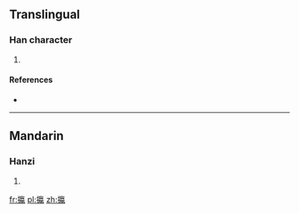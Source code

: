 ==Translingual==

===Han character===
{{Han char|rn=64|rad=手|as=16|sn=19|four=5001<sub>7</sub>|canj=手卜弓女 (QYNV)}}

# {{defn|Han|sort=手16}}

====References====
* {{Han ref|kx=0462.340|dkj=12963|dj=0811.350|hdz=31983.130|uh=650D|ud=25869|bh=F244|bd=62020}}

----

==Mandarin==

===Hanzi===
{{cmn-hanzi|pin=[[xiān]] ([[xian1]]), [[yíng]] ([[ying2]])|wg=hsien<sup>1</sup>, ying<sup>2</sup>}}

# {{defn|Mandarin|sort=手16}}

[[fr:攍]]
[[pl:攍]]
[[zh:攍]]